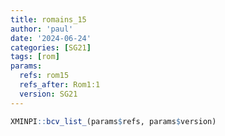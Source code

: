 ```yaml
---
title: romains_15
author: 'paul'
date: '2024-06-24'
categories: [SG21]
tags: [rom]
params:
  refs: rom15
  refs_after: Rom1:1
  version: SG21
---
```


```r
XMINPI::bcv_list_(params$refs, params$version)
```

